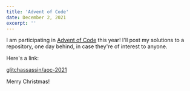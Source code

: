 ---
title: 'Advent of Code'
date: December 2, 2021
excerpt: ''
---

I am participating in [Advent of Code](https://adventofcode.com/2021) this year! I'll post my solutions to a repository, one day behind, in case they're of interest to anyone.

Here's a link:

[glitchassassin/aoc-2021](https://github.com/glitchassassin/aoc-2021)

Merry Christmas!

